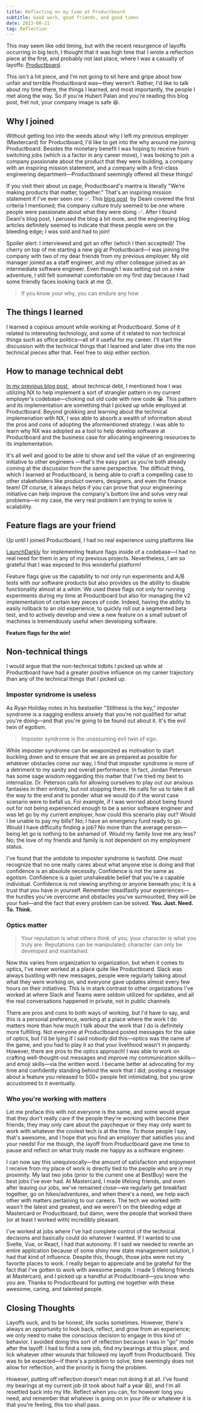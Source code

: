 ```yaml
---
title: Reflecting on my time at Productboard
subtitle: Good work, good friends, and good times
date: 2023-08-21
tag: Reflection
---
```


<InlineImage
  containerClassName="mx-0 lg:mx-0"
  imgDivClassName="aspect-w-[128] aspect-h-[85]"
  src="https://res.cloudinary.com/dinypqsgl/image/upload/v1692654001/blog/person-meditating_xhvljr.jpg"
  alt="An AI generated image of a person meditating and looking over a landscape"
/>

This may seem like odd timing, but with the recent resurgence of layoffs
occurring in big tech, I thought that it was high time that I wrote a reflection
piece at the first, and probably not last place, where I was a casualty of
layoffs: [Productboard](https://www.productboard.com/).

This isn't a hit piece, and I'm not going to sit here and gripe about how unfair
and terrible Productboard was—they weren't. Rather, I'd like to talk about my
time there, the things I learned, and most importantly, the people I met along
the way. So if you're Hubert Palan and you're reading this blog post, fret not,
your company image is safe 😆.

## Why I joined

Without getting too into the weeds about why I left my previous employer
(Mastercard) for Productboard, I'd like to get into the why around me joining
Productboard. Besides the monetary benefit I was hoping to receive from
switching jobs (which is a factor in any career move), I was looking to join a
company passionate about the product that they were building, a company with an
inspiring mission statement, and a company with a first-class engineering
department—Productboard seemingly offered all these things!

If you visit their about us page, Productboard's mantra is literally "We’re
making products that matter, together." That's an inspiring mission statement if
I've ever seen one ✅. This
[blog post](https://www.productboard.com/blog/9-ingredients-of-an-excellent-engineering-manager-tip-of-the-iceberg/)
&nbsp;by Deani covered the first criteria I mentioned; the company culture truly
seemed to be one where people were passionate about what they were doing ✅.
After I found Deani's blog post, I perused the blog a bit more, and the
engineering blog articles definitely seemed to indicate that these people were
on the bleeding edge; I was sold and had to join!

Spoiler alert: I interviewed and got an offer (which I then accepted)! The
cherry on top of me starting a new gig at Productboard—I was joining the company
with two of my dear friends from my previous employer. My old manager joined as
a staff engineer, and my other colleague joined as an intermediate software
engineer. Even though I was setting out on a new adventure, I still felt
somewhat comfortable on my first day because I had some friendly faces looking
back at me 😊.

<BlockQuote>If you know your why, you can endure any how</BlockQuote>

## The things I learned

I learned a copious amount while working at Productboard. Some of it related to
interesting technology, and some of it related to non technical things such as
office politics—all of it useful for my career. I'll start the discussion with
the technical things that I learned and later dive into the non technical pieces
after that. Feel free to skip either section.

## How to manage technical debt

[ In my previous blog post ](https://taranveerbains.ca/blog/10-technical-debt)
&nbsp; about technical debt, I mentioned how I was utilizing NX to help
implement a sort of strangler pattern in my current employer's codebase—choking
out old code with new code 😭. This pattern and its implementation are something
that I picked up while employed at Productboard. Beyond grokking and learning
about the technical implemenation with NX, I was able to absorb a wealth of
information about the pros and cons of adopting the aformentioned strategy. I
was able to learn why NX was adopted as a tool to help develop software at
Productboard and the business case for allocating engineering resources to its
implementation.

It's all well and good to be able to show and sell the value of an engineering
initiative to other engineers —that's the easy part as you're both already
coming at the discussion from the same perspective. The difficult thing, which I
learned at Productboard, is being able to craft a compelling case to other
stakeholders like product owners, designers, and even the finance team! Of
course, it always helps if you can prove that your engineering initiative can
help improve the company's bottom line and solve very real problems—in my case,
the very real problem I am trying to solve is scalability.

## Feature flags are your friend

<InlineImage
  containerClassName="mx-0 lg:mx-0"
  lazyLoadImage
  src="https://res.cloudinary.com/dinypqsgl/image/upload/v1692654339/blog/launch-darkly_vl8yqq.png"
  alt="Launch darkly home page image"
/>

Up until I joined Productboard, I had no real experience using platforms like

[LaunchDarkly](https://launchdarkly.com/) for implementing feature flags inside
of a codebase—I had no real need for them in any of my previous projects.
Nevertheless, I am so grateful that I was exposed to this wonderful platform!

Feature flags give us the capability to not only run experiments and A/B tests
with our software products but also provides us the ability to disable
functionality almost at a whim. We used these flags not only for running
experiments during my time at Productboard but also for managing the v2
implementation of certain key pieces of code. Indeed, having the ability to
easily rollback to an old experience, to quickly roll out a segmented beta test,
and to actively develop and view a new feature on a small subset of machines is
tremendously useful when developing software.

**Feature flags for the win!**

## Non-technical things

I would argue that the non-technical tidbits I picked up while at Productboard
have had a greater positive influence on my career trajectory than any of the
technical things that I picked up.

### Imposter syndrome is useless

As Ryan Holiday notes in his bestseller "Stillness is the key," imposter
syndrome is a nagging endless anxiety that you're not qualified for what you're
doing—and that you're going to be found out about it. It's the evil twin of
egotism.

<BlockQuote>Imposter syndrome is the unassuming evil twin of ego.</BlockQuote>

While imposter syndrome can be weaponized as motivation to start buckling down
and to ensure that we are as prepared as possible for whatever obstacles come
our way, I find that imposter syndrome is more of a detriment to my sanity and
overall performance. In fact, Jordan Peterson has some sage wisdom reggarding
this matter that I've tried my best to internalize. Dr. Peterson calls for
allowing ourselves to play out our anxious fantasies in their entirety, but not
stopping there. He calls for us to take it all the way to the end and to ponder
what we would do if the worst case scenario were to befall us. For example, if I
was worried about being found out for not being experienced enough to be a
senior software engineer and was let go by my current employer, how could this
scenario play out? Would I be unable to pay my bills? No; I have an emergency
fund ready to go. Would I have difficulty finding a job? No more than the
average person—being let go is nothing to be ashamed of. Would my family love me
any less? No; the love of my friends and family is not dependent on my
employment status.

I've found that the antidote to imposter syndrome is twofold. One must recognize
that no one really cares about what anyone else is doing and that confidence is
an absolute necessity. Confidence is not the same as egotism. Confidence is a
quiet unshakeable belief that you're a capable individual. Confidence is not
viewing anything or anyone beneath you; it is a trust that you have in yourself.
Remember steadfastly your experiences—the hurdles you've overcome and obstacles
you've surmounted, they will be your fuel—and the fact that every problem can be
solved. **You. Just. Need. To. Think.**

### Optics matter

<BlockQuote>
  Your reputation is what others think of you; your character is what you truly
  are. Reputations can be manipulated; character can only be developed and
  maintained.
</BlockQuote>

Now this varies from organization to organization, but when it comes to optics,
I've never worked at a place quite like Productboard. Slack was always bustling
with new messages, people were regularly talking about what they were working
on, and everyone gave updates almost every few hours on their initiatives. This
is in stark contrast to other organizations I've worked at where Slack and Teams
were seldom utilized for updates, and all the real conversations happened in
private, not in public channels

There are pros and cons to both ways of working, but I'd have to say, and this
is a personal preference, working at a place where the work I do matters more
than how much I talk about the work that I do is definitely more fulfilling. Not
everyone at Productboard posted messages for the sake of optics, but I'd be
lying if I said nobody did this—optics was the name of the game, and you had to
play it so that your livelihood wasn't in jeopardy. However, there are pros to
the optics approach! I was able to work on crafting well-thought-out messages
and improve my communication skills—and emoji skills—via the written word. I
became better at advocating for my time and confidently standing behind the work
that I did; posting a message about a feature you released to 500+ people felt
intimidating, but you grow accustomed to it eventually.

### Who you're working with matters

Let me preface this with not everyone is the same, and some would argue that
they don't really care if the people they're working with become their friends;
they may only care about the paycheque or they may only want to work with
whatever the coolest tech is at the time. To those people I say, that's awesome,
and I hope that you find an employer that satisfies you and your needs! For me
though, the layoff from Productboard gave me time to pause and reflect on what
truly made me happy as a software engineer.

<InlineImage
  lazyLoadImage
  containerClassName="mx-0 lg:mx-0"
  imgDivClassName="aspect-w-[640] aspect-h-[427]"
  src="https://res.cloudinary.com/dinypqsgl/image/upload/v1692654756/blog/pb-workshop_w8jriw.jpg"
  alt="Workshopping with some of my good friends and colleagues"
/>

I can now say this unequivocally—the amount of satisfaction and enjoyment I
receive from my place of work is directly tied to the people who are in my
proximity. My last two jobs (prior to the current one at BestBuy) were the best
jobs I've ever had. At Mastercard, I made lifelong friends, and even after
leaving our jobs, we've remained close—we regularly get breakfast together, go
on hikes/adventures, and when there's a need, we help each other with matters
pertaining to our careers. The tech we worked with wasn't the latest and
greatest, and we weren't on the bleeding edge at Mastercard or Productboard, but
damn, were the people that worked there (or at least I worked with) incredibly
pleasant.

I've worked at jobs where I've had complete control of the technical decisions
and basically could do whatever I wanted. If I wanted to use Svelte, Vue, or
React, I had that autonomy. If I said we needed to rewrite an entire application
because of some shiny new state management solution, I had that kind of
influence. Despite this, though, those jobs were not my favorite places to work.
I really began to appreciate and be grateful for the fact that I've gotten to
work with awesome people. I made 5 lifelong friends at Mastercard, and I picked
up a handful at Productboard—you know who you are. Thanks to Productboard for
putting me together with these awesome, caring, and talented people.

## Closing Thoughts

Layoffs suck, and to be honest, life sucks sometimes. However, there's always an
opportunity to look back, reflect, and grow from an experience; we only need to
make the conscious decision to engage in this kind of behavior. I avoided doing
this sort of reflection because I was in "go" mode after the layoff. I had to
find a new job, find my bearings at this place, and lick whatever other wounds
that followed my layoff from Productboard. This was to be expected—if there's a
problem to solve, time seemingly does not allow for reflection, and the priority
is fixing the problem.

However, putting off reflection doesn't mean not doing it at all. I've found my
bearings at my current job (it took about half a year 😆), and I'm all resettled
back into my life. Reflect when you can, for however long you need, and remember
that whatever is going on in your life or whatever it is that you're feeling,
this too shall pass.
